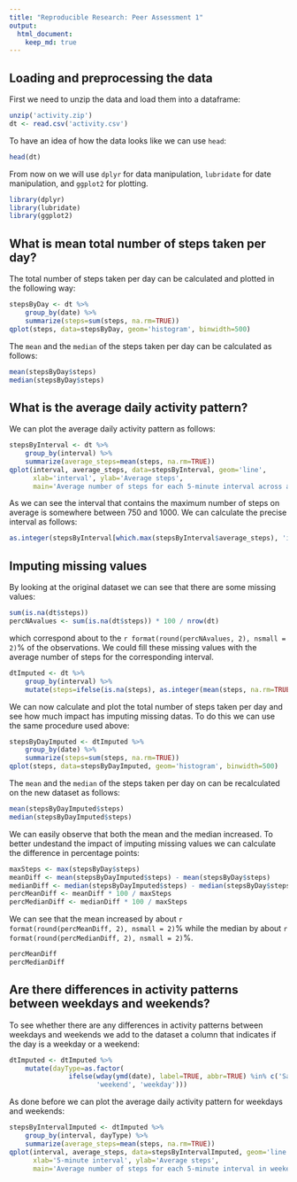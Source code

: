 ---
title: "Reproducible Research: Peer Assessment 1"
output:
  html_document:
    keep_md: true
---


## Loading and preprocessing the data

First we need to unzip the data and load them into a dataframe:

```{r}
unzip('activity.zip')
dt <- read.csv('activity.csv')
```

To have an idea of how the data looks like we can use `head`:

```{r}
head(dt)
```

From now on we will use `dplyr` for data manipulation, `lubridate` for date manipulation,
and `ggplot2` for plotting.

```{r}
library(dplyr)
library(lubridate)
library(ggplot2)
```


## What is mean total number of steps taken per day?

The total number of steps taken per day can be calculated and plotted in the following way:

```{r}
stepsByDay <- dt %>%
    group_by(date) %>%
    summarize(steps=sum(steps, na.rm=TRUE))
qplot(steps, data=stepsByDay, geom='histogram', binwidth=500)
```

The `mean` and the `median` of the steps taken per day can be calculated as follows:

```{r}
mean(stepsByDay$steps)
median(stepsByDay$steps)
```


## What is the average daily activity pattern?

We can plot the average daily activity pattern as follows:

```{r}
stepsByInterval <- dt %>%
    group_by(interval) %>%
    summarize(average_steps=mean(steps, na.rm=TRUE))
qplot(interval, average_steps, data=stepsByInterval, geom='line',
      xlab='interval', ylab='Average steps',
      main='Average number of steps for each 5-minute interval across all days')
```

As we can see the interval that contains the maximum number of steps on average is
somewhere between 750 and 1000. We can calculate the precise interval as follows:

```{r}
as.integer(stepsByInterval[which.max(stepsByInterval$average_steps), 'interval'])
```


## Imputing missing values

By looking at the original dataset we can see that there are some missing values:

```{r}
sum(is.na(dt$steps))
percNAvalues <- sum(is.na(dt$steps)) * 100 / nrow(dt)
```

which correspond about to the `r format(round(percNAvalues, 2), nsmall = 2)`% of the observations. We could fill these missing values
with the average number of steps for the corresponding interval.

```{r}
dtImputed <- dt %>%
    group_by(interval) %>%
    mutate(steps=ifelse(is.na(steps), as.integer(mean(steps, na.rm=TRUE)), steps))
```

We can now calculate and plot the total number of steps taken per day and see how much impact
has imputing missing datas. To do this we can use the same procedure used above:

```{r}
stepsByDayImputed <- dtImputed %>%
    group_by(date) %>%
    summarize(steps=sum(steps, na.rm=TRUE))
qplot(steps, data=stepsByDayImputed, geom='histogram', binwidth=500)
```

The `mean` and the `median` of the steps taken per day on can be recalculated on the new
dataset as follows:

```{r}
mean(stepsByDayImputed$steps)
median(stepsByDayImputed$steps)
```

We can easily observe that both the mean and the median increased. To better undestand the
impact of imputing missing values we can calculate the difference in percentage points:

```{r}
maxSteps <- max(stepsByDay$steps)
meanDiff <- mean(stepsByDayImputed$steps) - mean(stepsByDay$steps)
medianDiff <- median(stepsByDayImputed$steps) - median(stepsByDay$steps)
percMeanDiff <- meanDiff * 100 / maxSteps
percMedianDiff <- medianDiff * 100 / maxSteps
```

We can see that the mean increased by about `r format(round(percMeanDiff, 2), nsmall = 2)`% while the median by
about `r format(round(percMedianDiff, 2), nsmall = 2)`%.

```{r}
percMeanDiff
percMedianDiff
```


## Are there differences in activity patterns between weekdays and weekends?

To see whether there are any differences in activity patterns between weekdays and weekends
we add to the dataset a column that indicates if the day is a weekday or a weekend:

```{r}
dtImputed <- dtImputed %>%
    mutate(dayType=as.factor(
               ifelse(wday(ymd(date), label=TRUE, abbr=TRUE) %in% c('Sat', 'Sun'),
                      'weekend', 'weekday')))
```

As done before we can plot the average daily activity pattern for weekdays and weekends:

```{r fig.width=12}
stepsByIntervalImputed <- dtImputed %>%
    group_by(interval, dayType) %>%
    summarize(average_steps=mean(steps, na.rm=TRUE))
qplot(interval, average_steps, data=stepsByIntervalImputed, geom='line', facets=dayType~.,
      xlab='5-minute interval', ylab='Average steps',
      main='Average number of steps for each 5-minute interval in weekends and weekdays')
```